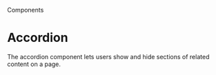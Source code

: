 
<Meta title="Components/Accordion" />

<Hint>Components</Hint>

# Accordion

The accordion component lets users show and hide sections of related content on a page.

<Canvas>
  <Story of={AccordionStories.primary} />
</Canvas>